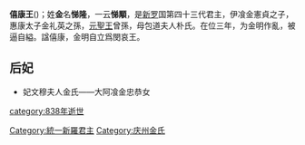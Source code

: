 {{朝鮮半島君王
| 名稱=僖康王
| 新羅代數=43
| 統一新羅代數=15
| 前任=[[興德王|興德王]]
| 繼任=[[閔哀王|閔哀王]]
| 畫像=
| 說明=
| 在位=836年—838年
| 年號=
| 姓名=金悌隆
| 封號=
| 字=
| 號=
| 別名=
| 出生年=？
| 立世子=
| 逝世年=838年
| 廟號=
| 諡號=
| 陵墓=
| 父親=[[金憲貞|金憲貞]]
| 母親=[[包道夫人|包道夫人]]
| 嫡母=
| 皇后=
| 王后=[[文穆王后|文穆王后]]
| 王妃=
| 妃=
| 嫡子=
| 庶子=
| 嫡女=
| 庶女=
| 注釋=
|}}
'''僖康王'''({{bd|？||838年||}})；姓'''金'''名'''悌隆'''，一云'''悌顒'''，是[[新罗|新罗]]国第四十三代君主，伊飡金憲貞之子，惠康太子金礼英之孫，[[元聖王|元聖王]]曾孫，母包道夫人朴氏。在位三年，为金明作亂，被逼自縊。諡僖康，金明自立爲閔哀王。

== 后妃 ==
*妃文穆夫人金氏——大阿飡金忠恭女

{{新罗君主}}
[[Category:統一新羅君主|Category:統一新羅君主]]
[[category:838年逝世|category:838年逝世]]
[[Category:庆州金氏|Category:庆州金氏]]